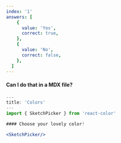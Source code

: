 ```yaml
---
index: '1'
answers: [
    {
      value: 'Yes',
      correct: true,
    },
    {
      value: 'No',
      correct: false,
    },
  ]
---
```


#### Can I do that in a MDX file?

```jsx
---
title: 'Colors'
---
import { SketchPicker } from 'react-color'

#### Choose your lovely color!

<SketchPicker/>
```
